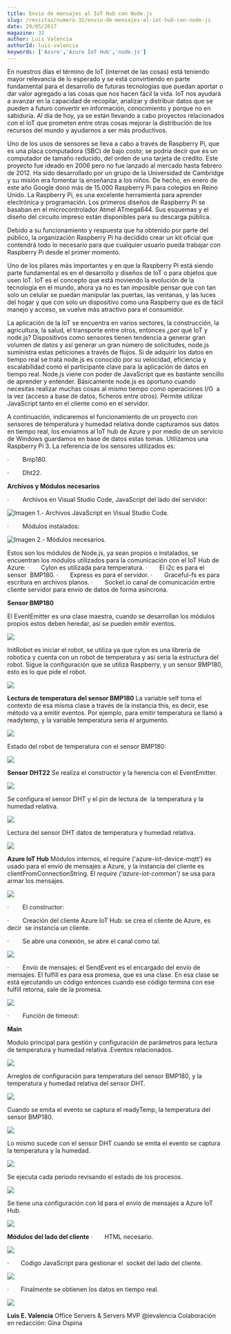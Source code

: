 ```yaml
---
title: Envio de mensajes al IoT Hub con Node.js
slug: /revistas/numero-32/envio-de-mensajes-al-iot-hub-con-node-js
date: 29/05/2017
magazine: 32
author: Luis Valencia
authorId: luis-valencia
keywords: ['Azure','Azure IoT Hub','node.js']
---
```



<ArticleHeader frontmatter={props.pageContext.frontmatter} />



En nuestros días el término de IoT (internet de las cosas) está teniendo mayor relevancia de lo esperado y se está convirtiendo en parte fundamental para el desarrollo de futuras tecnologías que puedan aportar o dar valor agregado a las cosas que nos hacen fácil la vida. IoT nos ayudará a avanzar en la capacidad de recopilar, analizar y distribuir datos que se pueden a futuro convertir en información, conocimiento y porque no en sabiduría. Al día de hoy, ya se están llevando a cabo proyectos relacionados con el IoT que prometen entre otras cosas mejorar la distribución de los recursos del mundo y ayudarnos a ser más productivos.



Uno de los usos de sensores se lleva a cabo a través de Raspberry Pi, que es una placa computadora (SBC) de bajo costo; se podría decir que es un computador de tamaño reducido, del orden de una tarjeta de crédito. Este proyecto fue ideado en 2006 pero no fue lanzado al mercado hasta febrero de 2012. Ha sido desarrollado por un grupo de la Universidad de Cambridge y su misión era fomentar la enseñanza a los niños. De hecho, en enero de este año Google donó más de 15.000 Raspberry Pi para colegios en Reino Unido. La Raspberry Pi, es una excelente herramienta para aprender electrónica y programación. Los primeros diseños de Raspberry Pi se basaban en el microcontrolador Atmel ATmega644. Sus esquemas y el diseño del circuito impreso están disponibles para su descarga pública.



Debido a su funcionamiento y respuesta que ha obtenido por parte del público, la organización Raspberry Pi ha decidido crear un kit oficial que contendrá todo lo necesario para que cualquier usuario pueda trabajar con Raspberry Pi desde el primer momento.



Uno de los pilares más importantes y en que la Raspberry Pi está siendo parte fundamental es en el desarrollo y diseños de IoT o para objetos que usen IoT. IoT es el concepto que está moviendo la evolución de la tecnología en el mundo, ahora ya no es tan imposible pensar que con tan solo un celular se puedan manipular las puertas, las ventanas, y las luces del hogar y que con solo un dispositivo como una Raspberry que es de fácil manejo y acceso, se vuelve más atractivo para el consumidor.



La aplicación de la IoT se encuentra en varios sectores, la construcción, la agricultura, la salud, el transporte entre otros, entonces ¿por qué IoT y node.js? Dispositivos como sensores tienen tendencia a generar gran volumen de datos y así generar un gran número de solicitudes, node.js suministra estas peticiones a través de flujos. Si de adquirir los datos en tiempo real se trata node.js es conocido por su velocidad, eficiencia y escalabilidad como el participante clave para la aplicación de datos en tiempo real. Node.js viene con poder de JavaScript que es bastante sencillo de aprender y entender. Básicamente node.js es oportuno cuando necesitas realizar muchas cosas al mismo tiempo como operaciones I/O  a la vez (acceso a base de datos, ficheros entre otros). Permite utilizar JavaScript tanto en el cliente como en el servidor.



A continuación, indicaremos el funcionamiento de un proyecto con sensores de temperatura y humedad relativa donde capturamos sus datos en tiempo real, los enviamos al IoT hub de Azure y por medio de un servicio de Windows guardamos en base de datos estas tomas. Utilizamos una Raspberry Pi 3. La referencia de los sensores utilizados es:

·         Bmp180.

·         Dht22.

**Archivos y Módulos necesarios**

·         Archivos en Visual Studio Code, JavaScript del lado del servidor:

![Imagen 1.- Archivos JavaScript en Visual Studio Code.](../../../images/numero32/envio-de-mensajes-al-iot-hub-con-node-js/image1.png)

·         Módulos instalados:

![Imagen 2.- Módulos necesarios.](../../../images/numero32/envio-de-mensajes-al-iot-hub-con-node-js/image1d.png)



Estos son los módulos de Node.js, ya sean propios o instalados, se encuentran los módulos utilizados para la comunicación con el IoT Hub de Azure:
·       Cylon es utilizada para temperatura.
·       El i2c es para el sensor  BMP180.
·       Express es para el servidor.
·       Graceful-fs es para escritura en archivos planos.
·       Socket.io canal de comunicación entre cliente servidor para envío de datos de forma asíncrona.

**Sensor BMP180**

El EventEmitter es una clase maestra, cuando se desarrollan los módulos propios estos deben heredar, así se pueden emitir eventos.

![](../../../images/numero32/envio-de-mensajes-al-iot-hub-con-node-js/image3.png)

InitRobot es iniciar el robot, se utiliza ya que cylon es una librería de robotica y cuenta con un robot de temperatura y asi seria la estructura del robot. Sigue la configuración que se utiliza Raspberry, y un sensor BMP180, esto es lo que pide el robot.

![](../../../images/numero32/envio-de-mensajes-al-iot-hub-con-node-js/image4.png)

**Lectura de temperatura del sensor BMP180**
La variable self toma el contexto de esa misma clase a través de la instancia this, es decir, ese método va a emitir eventos. Por ejemplo, para emitir temperatura se llamó a readytemp, y la variable temperatura seria el argumento.

![](../../../images/numero32/envio-de-mensajes-al-iot-hub-con-node-js/image5.png)

Estado del robot de temperatura con el sensor BMP180:

![](../../../images/numero32/envio-de-mensajes-al-iot-hub-con-node-js/image1e.png)

**Sensor DHT22**
Se realiza el constructor y la herencia con el EventEmitter.

![](../../../images/numero32/envio-de-mensajes-al-iot-hub-con-node-js/image1f.png)

Se configura el sensor DHT y el pin de lectura de  la temperatura y la humedad relativa.

![](../../../images/numero32/envio-de-mensajes-al-iot-hub-con-node-js/image20.png)

Lectura del sensor DHT datos de temperatura y humedad relativa.

![](../../../images/numero32/envio-de-mensajes-al-iot-hub-con-node-js/image21.png)

**Azure IoT Hub**
Módulos internos, el require ('azure-iot-device-mqtt') es usado para el envío de mensajes a Azure, y la instancia del cliente es clientFromConnectionString. El *require ('azure-iot-common')* se usa para armar los mensajes.

![](../../../images/numero32/envio-de-mensajes-al-iot-hub-con-node-js/image25.png)

·         El constructor:

·         Creación del cliente Azure IoT Hub: se crea el cliente de Azure, es decir  se instancia un cliente.

·         Se abre una conexión, se abre el canal como tal.

![](../../../images/numero32/envio-de-mensajes-al-iot-hub-con-node-js/image23.png)

·         Envío de mensajes: el SendEvent es el encargado del envío de mensajes. El fulfill es para esa promesa, que es una clase. En esa clase se está ejecutando un código entonces cuando ese código termina con ese fulfill retorna, sale de la promesa.

![](../../../images/numero32/envio-de-mensajes-al-iot-hub-con-node-js/image24.png)

·         Función de timeout:

**Main**

Modulo principal para gestión y configuración de parámetros para lectura de temperatura y humedad relativa .Eventos relacionados.

![](../../../images/numero32/envio-de-mensajes-al-iot-hub-con-node-js/image25.png)

Arreglos de configuración para temperatura del sensor BMP180, y la temperatura y humedad relativa del sensor DHT.

![](../../../images/numero32/envio-de-mensajes-al-iot-hub-con-node-js/image17.png)

Cuando se emita el evento se captura el readyTemp, la temperatura del sensor BMP180.

![](../../../images/numero32/envio-de-mensajes-al-iot-hub-con-node-js/image18.png)

Lo mismo sucede con el sensor DHT cuando se emita el evento se captura la temperatura y la humedad.

![](../../../images/numero32/envio-de-mensajes-al-iot-hub-con-node-js/image19.png)

Se ejecuta cada periodo revisando el estado de los procesos.

![](../../../images/numero32/envio-de-mensajes-al-iot-hub-con-node-js/image30.png)

Se tiene una configuración con Id para el envío de mensajes a Azure IoT Hub.

![](../../../images/numero32/envio-de-mensajes-al-iot-hub-con-node-js/image25.png)

**Módulos del lado del cliente**
·       HTML necesario.

![](../../../images/numero32/envio-de-mensajes-al-iot-hub-con-node-js/image28.png)

·       Codigo JavaScript para gestionar el  socket del lado del cliente.

![](../../../images/numero32/envio-de-mensajes-al-iot-hub-con-node-js/image27.png)

·       Finalmente se obtienen los datos en tiempo real.

![](../../../images/numero32/envio-de-mensajes-al-iot-hub-con-node-js/image29.png)



**Luis E. Valencia**
Office Servers & Servers MVP
@levalencia
Colaboración en redacción: Gina Ospina​​


